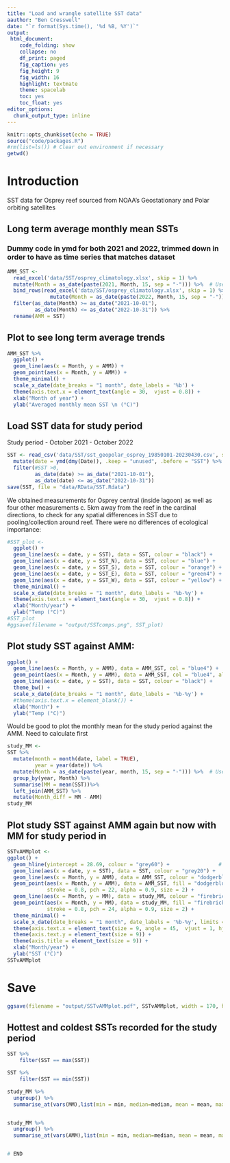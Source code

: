 ```yaml
---
title: "Load and wrangle satellite SST data"
aauthor: "Ben Cresswell"
date: "`r format(Sys.time(), '%d %B, %Y')`"
output: 
 html_document:
    code_folding: show
    collapse: no
    df_print: paged
    fig_caption: yes
    fig_height: 9
    fig_width: 16
    highlight: textmate
    theme: spacelab
    toc: yes
    toc_float: yes
editor_options: 
  chunk_output_type: inline
---
```



```r
knitr::opts_chunk$set(echo = TRUE)
source("code/packages.R")
#rm(list=ls()) # Clear out environment if necessary
getwd()
```

# Introduction

SST data for Osprey reef sourced from NOAA's Geostationary and Polar orbiting satellites

## Long term average monthly mean SSTs
### Dummy code in ymd for both 2021 and 2022, trimmed down in order to have as time series that matches dataset
```r
AMM_SST <- 
  read_excel('data/SST/osprey_climatology.xlsx', skip = 1) %>% 
  mutate(Month = as_date(paste(2021, Month, 15, sep = "-"))) %>%  # Use the middle/15th day of the month for plotting later
  bind_rows(read_excel('data/SST/osprey_climatology.xlsx', skip = 1) %>% 
              mutate(Month = as_date(paste(2022, Month, 15, sep = "-")))) %>% 
  filter(as_date(Month) >= as_date("2021-10-01"),
         as_date(Month) <= as_date("2022-10-31")) %>% 
  rename(AMM = SST)
```

## Plot to see long term average trends
```r
AMM_SST %>% 
  ggplot() +
  geom_line(aes(x = Month, y = AMM)) +
  geom_point(aes(x = Month, y = AMM)) +
  theme_minimal() +
  scale_x_date(date_breaks = "1 month", date_labels = '%b') +
  theme(axis.text.x = element_text(angle = 30,  vjust = 0.8)) +
  xlab("Month of year") + 
  ylab("Averaged monthly mean SST \n (°C)")
```

## Load SST data for study period 
Study period - October 2021 - October 2022
```r
SST <- read_csv('data/SST/sst_geopolar_osprey_19850101-20230430.csv', skip = 5) %>% 
  mutate(date = ymd(dmy(Date)), .keep = "unused", .before = "SST") %>% 
  filter(#SST >0,
         as_date(date) >= as_date("2021-10-01"),
         as_date(date) <= as_date("2022-10-31"))
save(SST, file = "data/RData/SST.Rdata")
```


We obtained measurements for Osprey central (inside lagoon) as well as four other measurements c. 5km away from the reef in the cardinal directions, to check for any spatial differences in SST due to pooling/collection around reef. There were no differences of ecological importance:

```r
#SST_plot <- 
  ggplot() +
  geom_line(aes(x = date, y = SST), data = SST, colour = "black") +
  geom_line(aes(x = date, y = SST_N), data = SST, colour = "blue") +
  geom_line(aes(x = date, y = SST_S), data = SST, colour = "orange") +
  geom_line(aes(x = date, y = SST_E), data = SST, colour = "green4") +
  geom_line(aes(x = date, y = SST_W), data = SST, colour = "yellow") +
  theme_minimal() +
  scale_x_date(date_breaks = "1 month", date_labels = '%b-%y') +
  theme(axis.text.x = element_text(angle = 30,  vjust = 0.8)) +
  xlab("Month/year") + 
  ylab("Temp (°C)")
#SST_plot
#ggsave(filename = "output/SSTcomps.png", SST_plot)
```

## Plot study SST against AMM:
```r
ggplot() +
  geom_line(aes(x = Month, y = AMM), data = AMM_SST, col = "blue4") +
  geom_point(aes(x = Month, y = AMM), data = AMM_SST, col = "blue4", alpha =.5, size = 1) +
  geom_line(aes(x = date, y = SST), data = SST, colour = "black") +
  theme_bw() +
  scale_x_date(date_breaks = "1 month", date_labels = '%b-%y') +
  #theme(axis.text.x = element_blank()) +
  xlab("Month") + 
  ylab("Temp (°C)")
```

Would be good to plot the monthly mean for the study period against the AMM. Need to calculate first

```r
study_MM <- 
SST %>% 
  mutate(month = month(date, label = TRUE),
         year = year(date)) %>% 
  mutate(Month = as_date(paste(year, month, 15, sep = "-"))) %>%  # Use the middle/15th day of the month for plotting later
  group_by(year, Month) %>% 
  summarise(MM = mean(SST))%>% 
  left_join(AMM_SST) %>% 
  mutate(Month_diff = MM - AMM) 
study_MM
```


## Plot study SST against AMM again but now with MM for study period in
```r
SSTvAMMplot <- 
ggplot() +
  geom_hline(yintercept = 28.69, colour = "grey60") +                # Plot the MMM
  geom_line(aes(x = date, y = SST), data = SST, colour = "grey20") +
  geom_line(aes(x = Month, y = AMM), data = AMM_SST, colour = "dodgerblue") +
  geom_point(aes(x = Month, y = AMM), data = AMM_SST, fill = "dodgerblue", colour = "black",
             stroke = 0.8, pch = 22, alpha = 0.9, size = 2) +
  geom_line(aes(x = Month, y = MM), data = study_MM, colour = "firebrick") +
  geom_point(aes(x = Month, y = MM), data = study_MM, fill = "firebrick", colour = "black",
             stroke = 0.8, pch = 24, alpha = 0.9, size = 2) +
  theme_minimal() +
  scale_x_date(date_breaks = "1 month", date_labels = '%b-%y', limits = c(as_date("2021-10-14"), as_date("2022-10-16"))) +
  theme(axis.text.x = element_text(size = 9, angle = 45,  vjust = 1, hjust = 1)) +
  theme(axis.text.y = element_text(size = 9)) +
  theme(axis.title = element_text(size = 9)) +
  xlab("Month/year") + 
  ylab("SST (°C)")
SSTvAMMplot
```

# Save
```r
ggsave(filename = "output/SSTvAMMplot.pdf", SSTvAMMplot, width = 170, height = 100, units = "mm", dpi = 300)
```

## Hottest and coldest SSTs recorded for the study period
```r
SST %>% 
    filter(SST == max(SST))

SST %>% 
    filter(SST == min(SST))  
```

```r
study_MM %>% 
  ungroup() %>% 
  summarise_at(vars(MM),list(min = min, median=median, mean = mean, max = max))


study_MM %>% 
  ungroup() %>% 
  summarise_at(vars(AMM),list(min = min, median=median, mean = mean, max = max))



```


```r
# END
```


